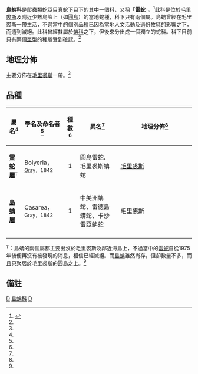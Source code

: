 {{Automatic Taxobox
| taxon = Bolyeriidae
| image = Casarea dussumieri IleRonde 860513.jpg
| image_caption = Casarea dussumieri
| authority = Hoffstetter，1946
| subdivision_ranks = [[屬|屬]]
| subdivision = * ''Bolyeria''
* ''Casarea''
| synonyms = * ''Bolyerinae'' - Hoffstetter，1946
* ''Bolyeriinae'' - Goin及Goin，1962
* ''Bolyeroidae'' - McDowell，1987
* ''Bolyeriidae'' - McDowell，1987<ref name="McD99">McDiarmid‧RW、Campbell‧JA、Touré‧T：《Snake Species of the World: A Taxonomic and Geographic Reference, vol. 1》頁511，Herpetologists' League，1999年。ISBN 1-893777-00-6 (series). ISBN 1-893777-01-4 (volume).</ref>
}}

'''島蚺科'''是[[爬蟲類|爬蟲類]][[蛇亞目|蛇亞目]][[真蛇下目|真蛇下目]]下的其中一個科，又稱「'''雷蛇'''」。<ref name="ITIS">{{ITIS|ID=202188|taxon=Bolyeriidae|year=2007|date=16 August}}</ref>此科是位於[[毛里裘斯|毛里裘斯]]及附近少數島嶼上（如[[圓島|圓島]]）的當地蛇種，科下只有兩個屬。島蚺曾經在毛里裘斯一帶生活，不過當中的個別品種已因為當地人文活動及過份牧[[豬|豬]]的影響之下，而遭到滅絕。此科曾經隸屬於[[蚺科|蚺科]]之下，但後來分出成一個獨立的蛇科。科下目前只有兩個[[單型|單型]]的種屬受到確認。<ref name="ITIS"/>

==地理分佈==
主要分佈在[[毛里裘斯|毛里裘斯]]一帶。<ref name="McD99"/>

==品種==
{|cellspacing=0 cellpadding=2 border=1 style="border-collapse: collapse;"
!bgcolor="#f0f0f0"|屬名<ref name="ITIS"/>
!bgcolor="#f0f0f0"|學名及命名者<ref name="ITIS"/>
!bgcolor="#f0f0f0"|種數<ref name="ITIS"/>
!bgcolor="#f0f0f0"|異名<ref name="ITIS"/>
!bgcolor="#f0f0f0"|地理分佈<ref name="McD99"/>
|-
|'''[[雷蛇屬|雷蛇屬]]'''<font size="-1"><sup>T</sup></font>
|Bolyeria，<small>[[約翰·愛德華·格雷|Gray]]，1842</small>
|align="center"|1
|圓島雷蛇、毛里裘斯蚺蛇
|style="width:40%"|[[毛里裘斯|毛里裘斯]]
|-
|'''[[島蚺屬|島蚺屬]]'''
|Casarea，<small>Gray，1842</small>
|align="center"|1
|中美洲蚺蛇、雷德島蟒蛇、卡沙雷亞蚺蛇
|毛里裘斯
|-
|}

<font size="-1"><sup>T</sup></font>：島蚺的兩個屬都主要出沒於毛里裘斯及鄰近海島上，不過當中的[[雷蛇|雷蛇]]自從1975年後便再沒有被發現的消息，相信已經滅絕。而[[島蚺|島蚺]]雖然尚存，但卻數量不多，而且只聚居於毛里裘斯的圓島之上。<ref name="McD99"/>

==備註==
{{reflist}}
{{Snake families}}
{{Taxonbar|from=Q582998}}

[[Category:蛇亞目|D]]
[[Category:島蚺科|]]
[[Category:_1946年描述的分类群|D]]